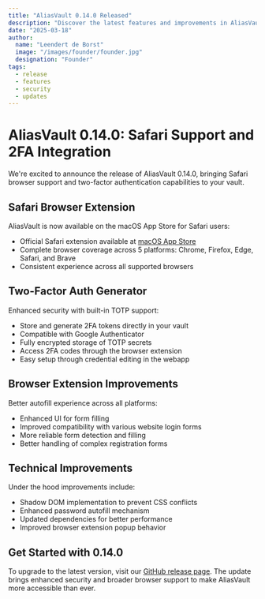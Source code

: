 ```yaml
---
title: "AliasVault 0.14.0 Released"
description: "Discover the latest features and improvements in AliasVault 0.14.0"
date: "2025-03-18"
author:
  name: "Leendert de Borst"
  image: "/images/founder/founder.jpg"
  designation: "Founder"
tags:
  - release
  - features
  - security
  - updates
---
```


# AliasVault 0.14.0: Safari Support and 2FA Integration

We're excited to announce the release of AliasVault 0.14.0, bringing Safari browser support and two-factor authentication capabilities to your vault.

## Safari Browser Extension

AliasVault is now available on the macOS App Store for Safari users:

- Official Safari extension available at [macOS App Store](https://apps.apple.com/us/app/aliasvault/id6743163173)
- Complete browser coverage across 5 platforms: Chrome, Firefox, Edge, Safari, and Brave
- Consistent experience across all supported browsers

## Two-Factor Auth Generator

Enhanced security with built-in TOTP support:

- Store and generate 2FA tokens directly in your vault
- Compatible with Google Authenticator
- Fully encrypted storage of TOTP secrets
- Access 2FA codes through the browser extension
- Easy setup through credential editing in the webapp

## Browser Extension Improvements

Better autofill experience across all platforms:

- Enhanced UI for form filling
- Improved compatibility with various website login forms
- More reliable form detection and filling
- Better handling of complex registration forms

## Technical Improvements

Under the hood improvements include:

- Shadow DOM implementation to prevent CSS conflicts
- Enhanced password autofill mechanism
- Updated dependencies for better performance
- Improved browser extension popup behavior

## Get Started with 0.14.0

To upgrade to the latest version, visit our [GitHub release page](https://github.com/lanedirt/AliasVault/releases/tag/0.14.0). The update brings enhanced security and broader browser support to make AliasVault more accessible than ever. 